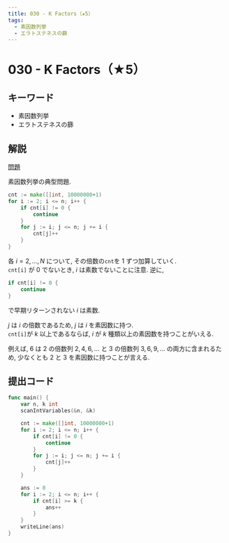 ```yaml
---
title: 030 - K Factors（★5）
tags:
  - 素因数列挙
  - エラトステネスの篩
---
```


# 030 - K Factors（★5）

## キーワード

- 素因数列挙
- エラトステネスの篩

## 解説

[問題](https://atcoder.jp/contests/typical90/tasks/typical90_ad)

素因数列挙の典型問題.

```go
cnt := make([]int, 10000000+1)
for i := 2; i <= n; i++ {
    if cnt[i] != 0 {
        continue
    }
    for j := i; j <= n; j += i {
        cnt[j]++
    }
}
```

各 $i = 2, \dots , N$ について, その倍数の`cnt`を $1$ ずつ加算していく.  
`cnt[i]` が 0 でないとき, $i$ は素数でないことに注意. 逆に,

```go
if cnt[i] != 0 {
    continue
}
```

で早期リターンされない $i$ は素数.

$j$ は $i$ の倍数であるため, $j$ は $i$ を素因数に持つ.  
`cnt[i]`が $k$ 以上であるならば, $i$ が $k$ 種類以上の素因数を持つことがいえる.

例えば, $6$ は $2$ の倍数列 $2, 4, 6, \dots$ と $3$ の倍数列 $3, 6, 9, \dots$ の両方に含まれるため, 少なくとも $2$ と $3$ を素因数に持つことが言える.

## 提出コード

```go
func main() {
	var n, k int
	scanIntVariables(&n, &k)

	cnt := make([]int, 10000000+1)
	for i := 2; i <= n; i++ {
		if cnt[i] != 0 {
			continue
		}
		for j := i; j <= n; j += i {
			cnt[j]++
		}
	}

	ans := 0
	for i := 2; i <= n; i++ {
		if cnt[i] >= k {
			ans++
		}
	}
	writeLine(ans)
}
```
